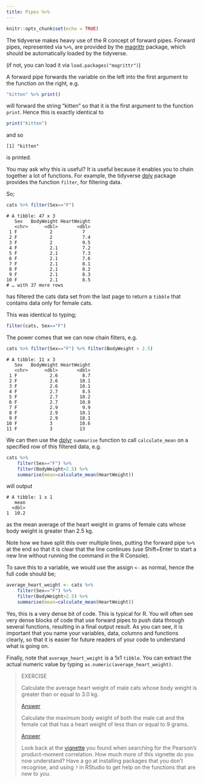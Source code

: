 ```yaml
---
title: Pipes %>%
---
```


```r
knitr::opts_chunk$set(echo = TRUE)
```

The tidyverse makes heavy use of the R concept of 
forward pipes. Forward pipes, represented via `%>%`,
are provided by the 
[magrittr](https://cran.r-project.org/web/packages/magrittr/vignettes/magrittr.html)
package, which should be automatically loaded by the tidyverse.

(if not, you can load it via `load.packages("magrittr")`)

A forward pipe forwards the variable on the left into
the first argument to the function on the right, e.g.

```r
"kitten" %>% print()
```

will forward the string "kitten" so that it is the first 
argument to the function `print`. Hence this is exactly
identical to

```r
print("kitten")
```

and so

```
[1] "kitten"
```

is printed.

You may ask why this is useful? It is useful because it enables
you to chain together a lot of functions. For example, the 
tidyverse [dply](https://dplyr.tidyverse.org) package
provides the function `filter`, for filtering data.

So;

```r
cats %>% filter(Sex=="F")
```

```
# A tibble: 47 x 3
   Sex   BodyWeight HeartWeight
   <chr>      <dbl>       <dbl>
 1 F            2           7  
 2 F            2           7.4
 3 F            2           9.5
 4 F            2.1         7.2
 5 F            2.1         7.3
 6 F            2.1         7.6
 7 F            2.1         8.1
 8 F            2.1         8.2
 9 F            2.1         8.3
10 F            2.1         8.5
# … with 37 more rows
```

has filtered the cats data set from the last page to return
a `tibble` that contains data only for female cats.

This was identical to typing;

```r
filter(cats, Sex=="F")
```

The power comes that we can now chain filters, e.g.

```r
cats %>% filter(Sex=="F") %>% filter(BodyWeight > 2.5)
```

```
# A tibble: 11 x 3
   Sex   BodyWeight HeartWeight
   <chr>      <dbl>       <dbl>
 1 F            2.6         8.7
 2 F            2.6        10.1
 3 F            2.6        10.1
 4 F            2.7         8.5
 5 F            2.7        10.2
 6 F            2.7        10.8
 7 F            2.9         9.9
 8 F            2.9        10.1
 9 F            2.9        10.1
10 F            3          10.6
11 F            3          13  
```

We can then use the [dplyr](https://dplyr.tidyverse.org) 
`summarise` function to call `calculate_mean` on a specified
row of this filtered data, e.g.

```r
cats %>% 
    filter(Sex=="F") %>% 
    filter(BodyWeight>2.5) %>% 
    summarise(mean=calculate_mean(HeartWeight))
```

will output

```
# A tibble: 1 x 1
   mean
  <dbl>
1  10.2
```

as the mean average of the heart weight in grams of female cats whose
body weight is greater than 2.5 kg.

Note how we have split this over multiple lines, putting
the forward pipe `%>%` at the end so that it is clear that the line continues
(use Shift+Enter to start a new line without running the command in the
R Console).

To save this to a variable, we would use the assign `<-` as normal, 
hence the full code should be;

```r
average_heart_weight <- cats %>%
    filter(Sex=="F") %>%
    filter(BodyWeight>2.5) %>%
    summarise(mean=calculate_mean(HeartWeight))
```

Yes, this is a very dense bit of code. This is typical for R. You will 
often see very dense blocks of code that use forward pipes to push
data through several functions, resulting in a final output result.
As you can see, it is important that you name your variables, data,
columns and functions clearly, so that it is easier for future 
readers of your code to understand what is going on. 

Finally, note that `average_heart_weight` is a 1x1 `tibble`. You can extract
the actual numeric value by typing `as.numeric(average_heart_weight)`.

> EXERCISE
>
> Calculate the average heart weight of male cats whose
> body weight is greater than or equal to 3.0 kg.
>
> [Answer](magrittr_answer01.html)
>
> Calculate the maximum body weight of both the male cat
> and the female cat that has a heart weight of less than
> or equal to 9 grams.
>
> [Answer](magrittr_answer02.html)
>
> Look back at the [vignette](https://cran.r-project.org/web/packages/broom/vignettes/broom_and_dplyr.html)
> you found when searching for the Pearson's product-moment correlation.
> How much more of this vignette do you now understand? 
> Have a go at installing packages that you don't recognise, and 
> using `?` in RStudio to get help on the functions that are new to you.

